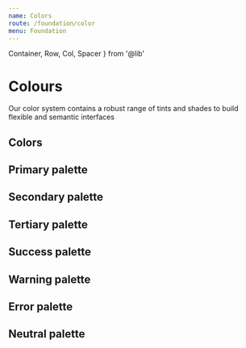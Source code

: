 ```yaml
---
name: Colors
route: /foundation/color
menu: Foundation
---
```


  Container,
  Row,
  Col,
  Spacer
} from '@lib'


# Colours

Our color system contains a robust range of tints and shades to build flexible and semantic interfaces


## Colors

<div className="flex">
  <Swatch className="bg-primary-500" />
  <Spacer mx={2}/>
  <Swatch className="bg-secondary-500" />
  <Spacer mx={2}/>
  <Swatch className="bg-tertiary-500" />
</div>
<Spacer my={2}/>
<div className="flex">
  <Swatch className="bg-success-500" height="80px" />
  <Spacer mx={2}/>
  <Swatch className="bg-warning-500" height="80px" />
  <Spacer mx={2}/>
  <Swatch className="bg-error-500" height="80px" />
  <Spacer mx={2}/>
  <Swatch className="bg-neutral-500" height="80px" />
</div>

<Spacer my={6}/>


## Primary palette
<Swatches name="primary-100" color="#FEEED3" dark={true} />
<Swatches name="primary-200" color="#FED8A8" dark={true} />
<Swatches name="primary-300" color="#FCBD7D" dark={true} />
<Swatches name="primary-400" color="#FAA25C" dark={true} />
<Swatches name="primary-500" color="#F77728" />
<Swatches name="primary-600" color="#D4581D" />
<Swatches name="primary-700" color="#B13D14" />
<Swatches name="primary-800" color="#8F260C" />
<Swatches name="primary-900" color="#761707" />


## Secondary palette
<Swatches name="secondary-100" color="#D6E8FC" dark={true} />
<Swatches name="secondary-200" color="#AECFF9" dark={true} />
<Swatches name="secondary-300" color="#83AFEF" dark={true} />
<Swatches name="secondary-400" color="#6290E0" dark={true} />
<Swatches name="secondary-500" color="#3366CC" />
<Swatches name="secondary-600" color="#254EAF" />
<Swatches name="secondary-700" color="#193992" />
<Swatches name="secondary-800" color="#102776" />
<Swatches name="secondary-900" color="#091B61" />


## Tertiary palette
<Swatches name="tertiary-100" color="#E7EFF6" dark={true} />
<Swatches name="tertiary-200" color="#D1DFED" dark={true} />
<Swatches name="tertiary-300" color="#A6B7C9" dark={true} />
<Swatches name="tertiary-400" color="#738294" dark={true} />
<Swatches name="tertiary-500" color="#37404E" />
<Swatches name="tertiary-600" color="#283143" />
<Swatches name="tertiary-700" color="#1B2438" />
<Swatches name="tertiary-800" color="#11192D" />
<Swatches name="tertiary-900" color="#0A1025" />



## Success palette
<Swatches name="success-100" color="#F3FAC8" dark={true} />
<Swatches name="success-200" color="#E5F694" dark={true} />
<Swatches name="success-300" color="#CAE55C" dark={true} />
<Swatches name="success-400" color="#AACC33" dark={true} />
<Swatches name="success-500" color="#80AA01" />
<Swatches name="success-600" color="#6A9200" />
<Swatches name="success-700" color="#557A00" />
<Swatches name="success-800" color="#426200" />
<Swatches name="success-900" color="#345100" />



## Warning palette
<Swatches name="warning-100" color="#FEF4CC" dark={true} />
<Swatches name="warning-200" color="#FEE699" dark={true} />
<Swatches name="warning-300" color="#FED366" dark={true} />
<Swatches name="warning-400" color="#FDC140" dark={true} />
<Swatches name="warning-500" color="#FCA402" />
<Swatches name="warning-600" color="#D88501" />
<Swatches name="warning-700" color="#B56801" />
<Swatches name="warning-800" color="#924F00" />
<Swatches name="warning-900" color="#783D00" />



## Error palette
<Swatches name="error-100" color="#FFE5D4" dark={true} />
<Swatches name="error-200" color="#FFC5AA" dark={true} />
<Swatches name="error-300" color="#FF9E7F" dark={true} />
<Swatches name="error-400" color="#FF7960" dark={true} />
<Swatches name="error-500" color="#FF3C2B" />
<Swatches name="error-600" color="#DB1F1F" />
<Swatches name="error-700" color="#B71523" />
<Swatches name="error-800" color="#930D24" />
<Swatches name="error-900" color="#7A0824" />

## Neutral palette

<Swatches name="neutral-100" color="#000000" dark={true} />
<Swatches name="neutral-200" color="#CCCCCC" dark={true} />
<Swatches name="neutral-300" color="#B3B3B3" dark={true} />
<Swatches name="neutral-400" color="#999999" dark={true} />
<Swatches name="neutral-500" color="#808080" />
<Swatches name="neutral-600" color="#666666" />
<Swatches name="neutral-700" color="#4D4D4D" />
<Swatches name="neutral-800" color="#333333" />
<Swatches name="neutral-900" color="#1A1A1A" />